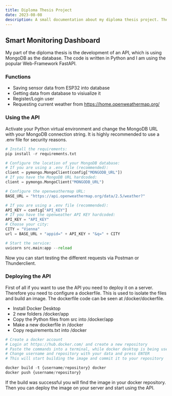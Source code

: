 ```yaml
---
title: Diploma Thesis Project
date: 2023-08-08
description: A small documentation about my diploma thesis project. The project is about developing a smart monitoring dashboard for a smart home.
---
```


## Smart Monitoring Dashboard

My part of the diploma thesis is the development of an API, which is using MongoDB as the database. The code is written in Python and I am using the popular Web-Framework FastAPI.

### Functions

- Saving sensor data from ESP32 into database
- Getting data from database to visiualize it
- Register/Login user
- Requesting current weather from https://home.openweathermap.org/

### Using the API

Activate your Python virtual environment and change the MongoDB URL with your MongoDB connection string. It is highly recommended to use a .env file for security reasons.

```python
# Install the requirements:
pip install -r requirements.txt

# Configure the location of your MongoDB database:
# If you are using a .env file (recommended):
client = pymongo.MongoClient(config["MONGODB_URL"])
# If you have the MongoDB URL hardcoded:
client = pymongo.MongoClient("MONGODB_URL")

# Configure the openweathermap URL:
BASE_URL = "https://api.openweathermap.org/data/2.5/weather?"

# If you are using a .env file (recommended):
API_KEY = config["API_KEY"]
# If you have the openweather API KEY hardcoded:
API_KEY = "API_KEY"
# Choose your city:
CITY = "Vienna"
url = BASE_URL + "appid=" + API_KEY + "&q=" + CITY

# Start the service:
uvicorn src.main:app --reload
```

Now you can start testing the different requests via Postman or Thunderclient.

### Deploying the API

First of all if you want to use the API you need to deploy it on a server. Therefore you need to configure a dockerfile. This is used to isolate the files and build an image. The dockerfile code can be seen at /docker/dockerfile.

- Install Docker Desktop
- 2 new folders /docker/app
- Copy the Python files from src into /docker/app
- Make a new dockerfile in /docker
- Copy requirements.txt into /docker

```python
# Create a docker account
# Login at https://hub.docker.com/ and create a new repository
# Paste the commands into a terminal, while docker desktop is being used
# Change username and repository with your data and press ENTER
# This will start building the image and commit it to your repository

docker build -t {username/repository} docker
docker push {username/repository}
```

If the build was successful you will find the image in your docker repository. Then you can deploy the image on your server and start using the API.
